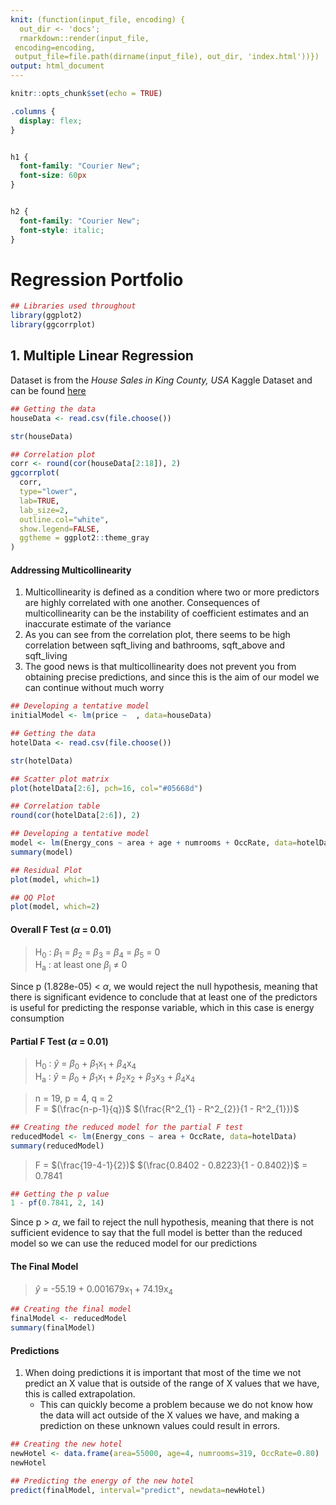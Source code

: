 ```yaml
---
knit: (function(input_file, encoding) {
  out_dir <- 'docs';
  rmarkdown::render(input_file,
 encoding=encoding,
 output_file=file.path(dirname(input_file), out_dir, 'index.html'))})
output: html_document
---
```


```r
knitr::opts_chunk$set(echo = TRUE)
```

```css
.columns {
  display: flex;
}


h1 {
  font-family: "Courier New";
  font-size: 60px
}


h2 {
  font-family: "Courier New";
  font-style: italic;
}
```

# Regression Portfolio

```r
## Libraries used throughout
library(ggplot2)
library(ggcorrplot)
```

## 1. Multiple Linear Regression

Dataset is from the *House Sales in King County, USA* Kaggle Dataset and can be found [here](https://www.kaggle.com/harlfoxem/housesalesprediction)

```r
## Getting the data
houseData <- read.csv(file.choose())

str(houseData)
```

```r
## Correlation plot
corr <- round(cor(houseData[2:18]), 2)
ggcorrplot(
  corr,
  type="lower",
  lab=TRUE,
  lab_size=2,
  outline.col="white",
  show.legend=FALSE,
  ggtheme = ggplot2::theme_gray
)
```


#### Addressing Multicollinearity
1. Multicollinearity is defined as a condition where two or more predictors are highly correlated with one another. Consequences of multicollinearity can be the instability of coefficient estimates and an inaccurate estimate of the variance
2. As you can see from the correlation plot, there seems to be high correlation between sqft_living and bathrooms, sqft_above and sqft_living
3. The good news is that multicollinearity does not prevent you from obtaining precise predictions, and since this is the aim of our model we can continue without much worry


```r
## Developing a tentative model
initialModel <- lm(price ~  , data=houseData)

```

















```r
## Getting the data
hotelData <- read.csv(file.choose())

str(hotelData)
```

```r
## Scatter plot matrix
plot(hotelData[2:6], pch=16, col="#05668d")
```

```r
## Correlation table
round(cor(hotelData[2:6]), 2)
```


```r
## Developing a tentative model
model <- lm(Energy_cons ~ area + age + numrooms + OccRate, data=hotelData)
summary(model)
```

```r
## Residual Plot
plot(model, which=1)

```
```r
## QQ Plot
plot(model, which=2)
```

#### Overall F Test ($\alpha$ = 0.01)

> H~0~ : $\beta$~1~ = $\beta$~2~ = $\beta$~3~ = $\beta$~4~ = $\beta$~5~ = 0\
> H~a~ : at least one $\beta$~j~ $\neq$ 0

Since p (1.828e-05) < $\alpha$, we would reject the null hypothesis, meaning that there is significant evidence to conclude that at least one of the predictors is useful for predicting the response variable, which in this case is energy consumption

#### Partial F Test ($\alpha$ = 0.01)

> H~0~ : $\hat{y}$ = $\beta$~0~ + $\beta$~1~x~1~ + $\beta$~4~x~4~ \
> H~a~ : $\hat{y}$ = $\beta$~0~ + $\beta$~1~x~1~ + $\beta$~2~x~2~ + $\beta$~3~x~3~ + $\beta$~4~x~4~

> n = 19, p = 4, q = 2 \
> F = $(\frac{n-p-1}{q})$ $(\frac{R^2_{1} - R^2_{2}}{1 - R^2_{1}})$

```r
## Creating the reduced model for the partial F test
reducedModel <- lm(Energy_cons ~ area + OccRate, data=hotelData)
summary(reducedModel)
```
> F = $(\frac{19-4-1}{2})$ $(\frac{0.8402 - 0.8223}{1 - 0.8402})$ = 0.7841

```r
## Getting the p value
1 - pf(0.7841, 2, 14)
```
Since p > $\alpha$, we fail to reject the null hypothesis, meaning that there is not sufficient evidence to say that the full model is better than the reduced model so we can use the reduced model for our predictions

#### The Final Model
> $\hat{y}$ = -55.19 + 0.001679x~1~ + 74.19x~4~

```r
## Creating the final model
finalModel <- reducedModel
summary(finalModel)
```
#### Predictions
1. When doing predictions it is important that most of the time we not predict an X value that is outside of the range of X values that we have, this is called extrapolation. 
    * This can quickly become a problem because we do not know how the data will act outside of the X values we have, and making a prediction on these unknown values could result in errors. 
 
```r
## Creating the new hotel
newHotel <- data.frame(area=55000, age=4, numrooms=319, OccRate=0.80)
newHotel
```

```r
## Predicting the energy of the new hotel
predict(finalModel, interval="predict", newdata=newHotel)
```





